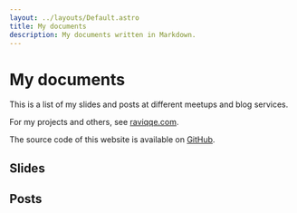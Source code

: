 ```yaml
---
layout: ../layouts/Default.astro
title: My documents
description: My documents written in Markdown.
---
```



# My documents

This is a list of my slides and posts at different meetups and blog services.

For my projects and others, see [raviqqe.com](https://raviqqe.com).

The source code of this website is available on [GitHub](https://github.com/raviqqe/doc).

## Slides

<Slides />

## Posts

<Posts />
